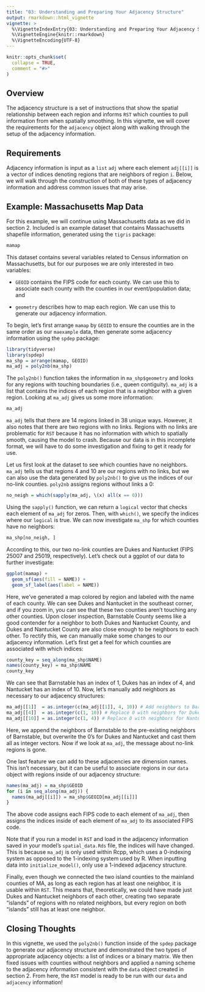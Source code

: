 ```yaml
---
title: "03: Understanding and Preparing Your Adjacency Structure"
output: rmarkdown::html_vignette
vignette: >
  %\VignetteIndexEntry{03: Understanding and Preparing Your Adjacency Structure}
  %\VignetteEngine{knitr::rmarkdown}
  %\VignetteEncoding{UTF-8}
---
```


```r
knitr::opts_chunk$set(
  collapse = TRUE,
  comment = "#>"
)
```

## Overview {#sec-overview}

The adjacency structure is a set of instructions that show the spatial relationship between each region and informs `RST` which counties to pull information from when spatially smoothing. In this vignette, we will cover the requirements for the `adjacency` object along with walking through the setup of the adjacency information.

## Requirements

Adjacency information is input as a `list` `adj` where each element `adj[[i]]` is a vector of indices denoting regions that are neighbors of region `i`. Below, we will walk through the construction of both of these types of adjacency information and address common issues that may arise.

## Example: Massachusetts Map Data

For this example, we will continue using Massachusetts data as we did in section 2. Included is an example dataset that contains Massachusetts shapefile information, generated using the `tigris` package:

```r
mamap
```

This dataset contains several variables related to Census information on Massachusetts, but for our purposes we are only interested in two variables:

-   `GEOID` contains the FIPS code for each county. We can use this to associate each county with the counties in our event/population data; and

-   `geometry` describes how to map each region. We can use this to generate our adjacency information.

To begin, let's first arrange `mamap` by `GEOID` to ensure the counties are in the same order as our `maexample` data, then generate some adjacency information using the `spdep` package:

```r
library(tidyverse)
library(spdep)
ma_shp = arrange(mamap, GEOID)
ma_adj = poly2nb(ma_shp)
```

The `poly2nb()` function takes the information in `ma_shp$geometry` and looks for any regions with touching boundaries (i.e., queen contiguity). `ma_adj` is a list that contains the indices of each region that is a neighbor with a given region. Looking at `ma_adj` gives us some more information:

```r
ma_adj
```

`ma_adj` tells that there are 14 regions linked in 38 unique ways. However, it also notes that there are two regions with no links. Regions with no links are problematic for `RST` because it has no information with which to spatially smooth, causing the model to crash. Because our data is in this incomplete format, we will have to do some investigation and fixing to get it ready for use.

Let us first look at the dataset to see which counties have no neighbors. `ma_adj` tells us that regions 4 and 10 are our regions with no links, but we can also use the data generated by `poly2nb()` to give us the indices of our no-link counties. `poly2nb` assigns regions without links a 0:

```r
no_neigh = which(sapply(ma_adj, \(x) all(x == 0)))
```

Using the `sapply()` function, we can return a `logical` vector that checks each element of `ma_adj` for zeros. Then, with `which()`, we specify the indices where our `logical` is true. We can now investigate `ma_shp` for which counties have no neighbors:

```r
ma_shp[no_neigh, ]
```

According to this, our two no-link counties are Dukes and Nantucket (FIPS 25007 and 25019, respectively). Let's check out a ggplot of our data to further investigate:

```r
ggplot(mamap) +
  geom_sf(aes(fill = NAME)) +
  geom_sf_label(aes(label = NAME))
```

Here, we've generated a map colored by region and labeled with the name of each county. We can see Dukes and Nantucket in the southeast corner, and if you zoom in, you can see that these two counties aren't touching any other counties. Upon closer inspection, Barnstable County seems like a good contender for a neighbor to both Dukes and Nantucket County, and Dukes and Nantucket County are also close enough to be neighbors to each other. To rectify this, we can manually make some changes to our adjacency information. Let's first get a feel for which counties are associated with which indices:

```r
county_key = seq_along(ma_shp$NAME)
names(county_key) = ma_shp$NAME
county_key
```

We can see that Barnstable has an index of 1, Dukes has an index of 4, and Nantucket has an index of 10. Now, let's manually add neighbors as necessary to our adjacency structures:

```r
ma_adj[[1]]  = as.integer(c(ma_adj[[1]], 4, 10)) # Add neighbors to Barnstable
ma_adj[[4]]  = as.integer(c(1, 10)) # Replace 0 with neighbors for Dukes
ma_adj[[10]] = as.integer(c(1, 4)) # Replace 0 with neighbors for Nantucket
```

Here, we append the neighbors of Barnstable to the pre-existing neighbors of Barnstable, but overwrite the 0's for Dukes and Nantucket and cast them all as integer vectors. Now if we look at `ma_adj`, the message about no-link regions is gone.

One last feature we can add to these adjacencies are dimension names. This isn't necessary, but it can be useful to associate regions in our `data` object with regions inside of our adjacency structure:

```r
names(ma_adj) = ma_shp$GEOID
for (i in seq_along(ma_adj)) {
  names(ma_adj[[i]]) = ma_shp$GEOID[ma_adj[[i]]]
}
```

The above code assigns each FIPS code to each element of `ma_adj`, then assigns the indices inside of each element of `ma_adj` to its associated FIPS code.

Note that if you run a model in `RST` and load in the adjacency information saved in your model's `spatial_data.Rds` file, the indices will have changed. This is because `ma_adj` is only used within Rcpp, which uses a 0-indexing system as opposed to the 1-indexing system used by R. When inputting data into `initialize_model()`, only use a 1-indexed adjacency structure.

Finally, even though we connected the two island counties to the mainland counties of MA, as long as each region has at least one neighbor, it is usable within `RST`. This means that, theoretically, we could have made just Dukes and Nantucket neighbors of each other, creating two separate "islands" of regions with no related neighbors, but every region on both "islands" still has at least one neighbor.

## Closing Thoughts

In this vignette, we used the `poly2nb()` function inside of the `spdep` package to generate our adjacency structure and demonstrated the two types of appropriate adjacency objects: a list of indices or a binary matrix. We then fixed issues with counties without neighbors and applied a naming scheme to the adjacency information consistent with the `data` object created in section 2. From here, the `RST` model is ready to be run with our `data` and `adjacency` information!

